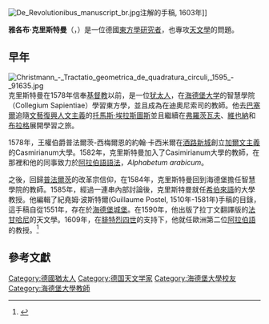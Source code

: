 {{expand|time=2015-09-02T07:46:21+00:00}}
[[File:De_Revolutionibus_manuscript_br.jpg|thumb]]注解的手稿, 1603年]]

'''雅各布·克里斯特曼'''（{{lang-de|Jakob Christmann}}，{{bd|1554年|11月|1613年|6月16日}}）是一位德國[[東方學|東方學研究者]]，也專攻[[天文學|天文學]]的問題。

==早年==
[[Image:Christmann_-_Tractatio_geometrica_de_quadratura_circuli,_1595_-_91635.jpg|thumb]]
克里斯特曼在1578年信奉[[基督教|基督教]]以前，是一位[[犹太人|犹太人]]，在[[海德堡大学|海德堡大学]]的智慧學院（Collegium Sapientiae）學習東方學，並且成為在迪奧尼索司的教師。他去[[巴塞爾|巴塞爾]]追隨[[文藝復興人文主義|文藝復興人文主義]]的[[托馬斯·埃拉斯圖斯|托馬斯·埃拉斯圖斯]]並且繼續在[[弗羅茨瓦夫|弗羅茨瓦夫]]、[[維也納|維也納]]和[[布拉格|布拉格]]展開學習之旅。

1578年，王權伯爵普法爾茨-西梅爾恩的約翰·卡西米爾在[[葡萄酒之路上的新城|酒路新城]]創立[[加爾文主義|加爾文主義]]的Casmirianum大學。1582年，克里斯特曼加入了Casimirianum大學的教師，在那裡和他的同事致力於[[阿拉伯語|阿拉伯語]][[語法|語法]]，''Alphabetum arabicum''。

之後，回歸[[普法爾茨|普法爾茨]]的改革宗信仰，在1584年，克里斯特曼回到海德堡擔任智慧學院的教師。1585年，經過一連串內部討論後，克里斯特曼就任[[希伯來語|希伯來語]]的大學教授。他編輯了紀堯姆·波斯特爾(Guillaume Postel, 1510年-1581年)手稿的目錄，這手稿自從1551年，存在於[[海德堡城堡|海德堡城堡]]。在1590年，他出版了拉丁文翻譯版的[[法甘哈尼|法甘哈尼]]的天文學。1609年，在[[腓特烈四世_(普法爾茨)|腓特烈四世]]的支持下，他就任歐洲第二位[[阿拉伯語|阿拉伯語]]的教授。<ref>{{cite book |title=The Biographical Encyclopedia of Astronomers |last=Hockey |first=Thomas |year=2009 |publisher=[[Springer_Publishing|Springer Publishing]] |isbn=978-0-387-31022-0 |accessdate=August 22, 2012 |url=http://www.springerreference.com/docs/html/chapterdbid/58284.html}}</ref>

==參考文獻==
{{reflist}}

{{德国人物小作品}}

{{DEFAULTSORT: Christmann, Jakob}}
[[Category:德國猶太人|Category:德國猶太人]]
[[Category:德国天文学家|Category:德国天文学家]]
[[Category:海德堡大學校友|Category:海德堡大學校友]]
[[Category:海德堡大學教師|Category:海德堡大學教師]]